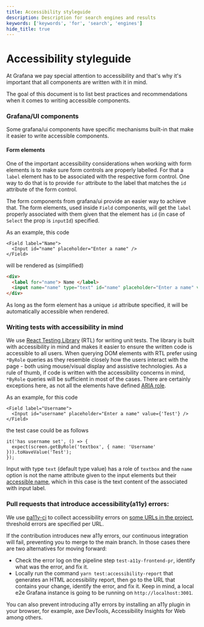 ```yaml
---
title: Accessibility styleguide
description: Description for search engines and results
keywords: ['keywords', 'for', 'search', 'engines']
hide_title: true
---
```



# Accessibility styleguide <Badge text='ready' color='green'></Badge>

At Grafana we pay special attention to accessibility and that's why it's important that all components are written with it in
mind.

The goal of this document is to list best practices and recommendations when it comes to writing accessible components.

### Grafana/UI components

Some grafana/ui components have specific mechanisms built-in that make it easier to write accessible components.

#### Form elements

One of the important accessibility considerations when working with form elements is to make sure form controls are
properly labelled. For that a `label` element has to be associated with the respective form control. One way to
do that is to provide `for` attribute to the label that matches the `id` attribute of the form control.

The form components from grafana/ui provide an easier way to achieve that. The form elements, used inside `Field`
components, will get the `label` properly associated with them given that the element has `id` (in case of `Select` the prop is `inputId`) specified.

As an example, this code

```tsx
<Field label="Name">
  <Input id="name" placeholder="Enter a name" />
</Field>
```

will be rendered as (simplified)

```html
<div>
  <label for="name"> Name </label>
  <input name="name" type="text" id="name" placeholder="Enter a name" value="" />
</div>
```

As long as the form element has a unique `id` attribute specified, it will be automatically accessible when rendered.

### Writing tests with accessibility in mind

We use [React Testing Library](https://testing-library.com/docs/react-testing-library/intro) (RTL) for writing unit tests.
The library is built with accessibility in mind and makes it easier to ensure the written code is accessible to all users.
When querying DOM elements with RTL prefer using `*ByRole` queries as they resemble closely how the users interact
with the page - both using mouse/visual display and assistive technologies.
As a rule of thumb, if code is written with the accessibility concerns in
mind, `*ByRole` queries will be sufficient in most of the cases. There are certainly exceptions here, as not all the elements have defined [ARIA role](https://www.w3.org/TR/html-aria/#docconformance).

As an example, for this code

```tsx
<Field label="Username">
  <Input id="username" placeholder="Enter a name" value={'Test'} />
</Field>
```

the test case could be as follows

```tsx
it('has username set', () => {
  expect(screen.getByRole('textbox', { name: 'Username' })).toHaveValue('Test');
});
```

Input with type `text` (default type value) has a role of `textbox` and the `name` option is not the name attribute
given to the input elements but their [accessible name](https://www.tpgi.com/what-is-an-accessible-name/), which in this case is the text content of the associated with input label.

### Pull requests that introduce accessibility(a11y) errors:

We use [pa11y-ci](https://github.com/pa11y/pa11y-ci) to collect accessibility errors on [some URLs in the project](https://github.com/grafana/grafana/issues/36555), threshold errors are specified per URL.

If the contribution introduces new a11y errors, our continuous integration will fail, preventing you to merge to the main branch. In those cases there are two alternatives for moving forward:

- Check the error log on the pipeline step `test-a11y-frontend-pr`, identify what was the error, and fix it.
- Locally run the command `yarn test:accessibility-report` that generates an HTML accessibility report, then go to the URL that contains your change, identify the error, and fix it. Keep in mind, a local e2e Grafana instance is going to be running on `http://localhost:3001`.

You can also prevent introducing a11y errors by installing an a11y plugin in your browser, for example, axe DevTools, Accessibility Insights for Web among others.
